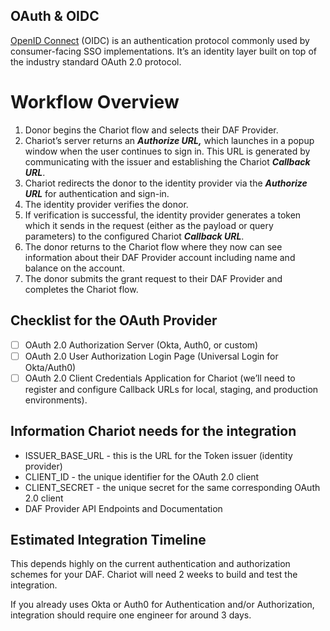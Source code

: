 ## OAuth & OIDC

[OpenID Connect](https://openid.net/connect/) (OIDC) is an authentication protocol commonly used by consumer-facing SSO implementations. It’s an identity layer built on top of the industry standard OAuth 2.0 protocol.

# Workflow Overview
1. Donor begins the Chariot flow and selects their DAF Provider.
2. Chariot’s server returns an ***Authorize URL,*** which launches in a popup window when the user continues to sign in. This URL is generated by communicating with the issuer and establishing the Chariot ***Callback URL***.
3. Chariot redirects the donor to the identity provider via the ***Authorize URL*** for authentication and sign-in.
4. The identity provider verifies the donor.
5. If verification is successful, the identity provider generates a token which it sends in the request (either as the payload or query parameters) to the configured Chariot ***Callback URL***.
6. The donor returns to the Chariot flow where they now can see information about their DAF Provider account including name and balance on the account.
7. The donor submits the grant request to their DAF Provider and completes the Chariot flow.

## Checklist for the OAuth Provider

* [ ] OAuth 2.0 Authorization Server (Okta, Auth0, or custom)
* [ ] OAuth 2.0 User Authorization Login Page (Universal Login for Okta/Auth0)
* [ ] OAuth 2.0 Client Credentials Application for Chariot (we’ll need to register and configure Callback URLs for local, staging, and production environments).

## Information Chariot needs for the integration

- ISSUER_BASE_URL - this is the URL for the Token issuer (identity provider)
- CLIENT_ID - the unique identifier for the OAuth 2.0 client
- CLIENT_SECRET - the unique secret for the same corresponding OAuth 2.0 client
- DAF Provider API Endpoints and Documentation

## Estimated Integration Timeline

This depends highly on the current authentication and authorization schemes for your DAF. Chariot will need 2 weeks to build and test the integration.

If you already uses Okta or Auth0 for Authentication and/or Authorization, integration should require one engineer for around 3 days. 